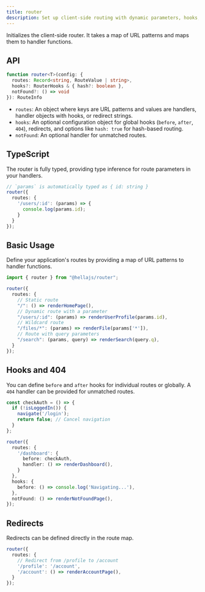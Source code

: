 ```yaml
---
title: router
description: Set up client-side routing with dynamic parameters, hooks, redirects, and 404 handling.
---
```


Initializes the client-side router. It takes a map of URL patterns and maps them to handler functions.

## API

```typescript
function router<T>(config: {
  routes: Record<string, RouteValue | string>,
  hooks?: RouterHooks & { hash?: boolean },
  notFound?: () => void
}): RouteInfo
```
- `routes`: An object where keys are URL patterns and values are handlers, handler objects with hooks, or redirect strings.
- `hooks`: An optional configuration object for global hooks (`before`, `after`, `404`), redirects, and options like `hash: true` for hash-based routing.
- `notFound`: An optional handler for unmatched routes.

## TypeScript

The router is fully typed, providing type inference for route parameters in your handlers.

```typescript
// `params` is automatically typed as { id: string }
router({
  routes: {
    '/users/:id': (params) => {
      console.log(params.id);
    }
  }
});
```

## Basic Usage

Define your application's routes by providing a map of URL patterns to handler functions.

```typescript
import { router } from "@hellajs/router";

router({
  routes: {
    // Static route
    "/": () => renderHomePage(),
    // Dynamic route with a parameter
    "/users/:id": (params) => renderUserProfile(params.id),
    // Wildcard route
    "/files/*": (params) => renderFile(params['*']),
    // Route with query parameters
    "/search": (params, query) => renderSearch(query.q),
  }
});
```

## Hooks and 404

You can define `before` and `after` hooks for individual routes or globally. A `404` handler can be provided for unmatched routes.

```typescript
const checkAuth = () => {
  if (!isLoggedIn()) {
    navigate('/login');
    return false; // Cancel navigation
  }
};

router({
  routes: {
    '/dashboard': {
      before: checkAuth,
      handler: () => renderDashboard(),
    }
  },
  hooks: {
    before: () => console.log('Navigating...'),
  },
  notFound: () => renderNotFoundPage(),
});
```

## Redirects

Redirects can be defined directly in the route map.

```typescript
router({
  routes: {
    // Redirect from /profile to /account
    '/profile': '/account',
    '/account': () => renderAccountPage(),
  }
});
```